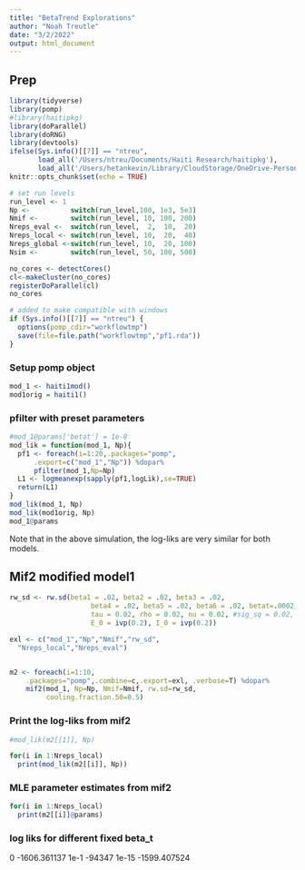 ```yaml
---
title: "BetaTrend Explorations"
author: "Noah Treutle"
date: "3/2/2022"
output: html_document
---
```


## Prep
```r
library(tidyverse)
library(pomp)
#library(haitipkg)
library(doParallel)
library(doRNG)
library(devtools)
ifelse(Sys.info()[[7]] == "ntreu",
       load_all('/Users/ntreu/Documents/Haiti Research/haitipkg'),
       load_all('/Users/hetankevin/Library/CloudStorage/OneDrive-Personal/Documents/UMich/Research/haitiRes/haitipkg'))
knitr::opts_chunk$set(echo = TRUE)
```

```r
# set run levels
run_level <- 1
Np <-          switch(run_level,100, 1e3, 5e3)
Nmif <-        switch(run_level, 10, 100, 200)
Nreps_eval <-  switch(run_level,  2,  10,  20)
Nreps_local <- switch(run_level, 10,  20,  40)
Nreps_global <-switch(run_level, 10,  20, 100)
Nsim <-        switch(run_level, 50, 100, 500) 
```

```r
no_cores <- detectCores() 
cl<-makeCluster(no_cores)
registerDoParallel(cl)
no_cores
```

```r
# added to make compatible with windows
if (Sys.info()[[7]] == "ntreu") {
  options(pomp_cdir="workflowtmp")
  save(file=file.path("workflowtmp","pf1.rda"))
}
```
### Setup pomp object

```r
mod_1 <- haiti1mod()
mod1orig = haiti1()
```

### pfilter with preset parameters
```r
#mod_1@params['betat'] = 1e-8
mod_lik = function(mod_1, Np){
  pf1 <- foreach(i=1:20,.packages="pomp",
      .export=c("mod_1","Np")) %dopar%
      pfilter(mod_1,Np=Np)
  L1 <- logmeanexp(sapply(pf1,logLik),se=TRUE)
  return(L1)
}
mod_lik(mod_1, Np)
mod_lik(mod1orig, Np)
mod_1@params

```
Note that in the above simulation, the log-liks are very similar for both models.

## Mif2 modified model1
```r
rw_sd <- rw.sd(beta1 = .02, beta2 = .02, beta3 = .02,
                    beta4 = .02, beta5 = .02, beta6 = .02, betat=.0002,
                    tau = 0.02, rho = 0.02, nu = 0.02, #sig_sq = 0.02,
                    E_0 = ivp(0.2), I_0 = ivp(0.2))

exl <- c("mod_1","Np","Nmif","rw_sd",
  "Nreps_local","Nreps_eval")


m2 <- foreach(i=1:10,
    .packages="pomp",.combine=c,.export=exl, .verbose=T) %dopar%
    mif2(mod_1, Np=Np, Nmif=Nmif, rw.sd=rw_sd,
         cooling.fraction.50=0.5)
```

### Print the log-liks from mif2 

```r
#mod_lik(m2[[1]], Np)

for(i in 1:Nreps_local)
  print(mod_lik(m2[[i]], Np))

```

### MLE parameter estimates from mif2
```r
for(i in 1:Nreps_local)
  print(m2[[i]]@params)
```

### log liks for different fixed beta_t
0 -1606.361137
1e-1 -94347
1e-15 -1599.407524



